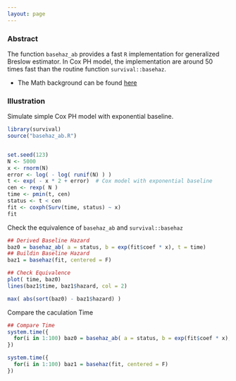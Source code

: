 ```yaml
---
layout: page
---
```


### Abstract

The function `basehaz_ab` provides a fast `R`
implementation for generalized Breslow estimator. In Cox PH model,
the implementation are around 50 times fast than the routine function
`survival::basehaz`. 

* The Math background can be found [here](https://cdn.rawgit.com/elong0527/Cox_basehaz/master/readme_full.html)


### Illustration 

Simulate simple Cox PH model with exponential baseline.

```r
library(survival)
source("basehaz_ab.R")


set.seed(123)
N <- 5000
x <- rnorm(N)
error <- log( - log( runif(N) ) )
t <- exp( - x * 2 + error)  # Cox model with exponential baseline
cen <- rexp( N )
time <- pmin(t, cen)
status <- t < cen
fit <- coxph(Surv(time, status) ~ x)
fit
```

Check the equivalence of `basehaz_ab` and `survival::basehaz`

```r
## Derived Baseline Hazard
baz0 = basehaz_ab( a = status, b = exp(fit$coef * x), t = time)
## Buildin Baseline Hazard
baz1 = basehaz(fit, centered = F)

## Check Equivalence
plot( time, baz0)
lines(baz1$time, baz1$hazard, col = 2)

max( abs(sort(baz0) - baz1$hazard) )
```

Compare the caculation Time

```r
## Compare Time
system.time({
  for(i in 1:100) baz0 = basehaz_ab( a = status, b = exp(fit$coef * x), t = time)
})

system.time({
  for(i in 1:100) baz1 = basehaz(fit, centered = F)
})
```

